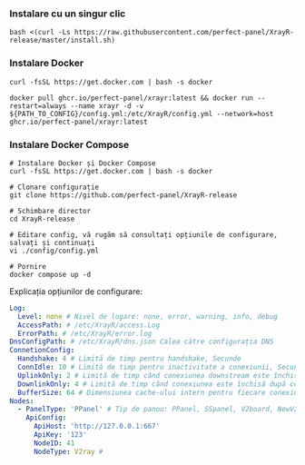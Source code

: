 ### Instalare cu un singur clic

```shell
bash <(curl -Ls https://raw.githubusercontent.com/perfect-panel/XrayR-release/master/install.sh)
```

### Instalare Docker

```
curl -fsSL https://get.docker.com | bash -s docker

docker pull ghcr.io/perfect-panel/xrayr:latest && docker run --restart=always --name xrayr -d -v ${PATH_TO_CONFIG}/config.yml:/etc/XrayR/config.yml --network=host ghcr.io/perfect-panel/xrayr:latest
```

### Instalare Docker Compose

```
# Instalare Docker și Docker Compose
curl -fsSL https://get.docker.com | bash -s docker

# Clonare configurație
git clone https://github.com/perfect-panel/XrayR-release

# Schimbare director
cd XrayR-release

# Editare config, vă rugăm să consultați opțiunile de configurare, salvați și continuați
vi ./config/config.yml

# Pornire
docker compose up -d
```

Explicația opțiunilor de configurare:

```yaml
Log:
  Level: none # Nivel de logare: none, error, warning, info, debug
  AccessPath: # /etc/XrayR/access.Log
  ErrorPath: # /etc/XrayR/error.log
DnsConfigPath: # /etc/XrayR/dns.json Calea către configurația DNS
ConnetionConfig:
  Handshake: 4 # Limită de timp pentru handshake, Secunde
  ConnIdle: 10 # Limită de timp pentru inactivitate a conexiunii, Secunde
  UplinkOnly: 2 # Limită de timp când conexiunea downstream este închisă, Secunde
  DownlinkOnly: 4 # Limită de timp când conexiunea este închisă după ce uplink-ul este închis, Secunde
  BufferSize: 64 # Dimensiunea cache-ului intern pentru fiecare conexiune, kB
Nodes:
  - PanelType: 'PPanel' # Tip de panou: PPanel, SSpanel, V2board, NewV2board, PMpanel, Proxypanel, V2RaySocks
    ApiConfig:
      ApiHost: 'http://127.0.0.1:667'
      ApiKey: '123'
      NodeID: 41
      NodeType: V2ray #
```



<Giscus />
